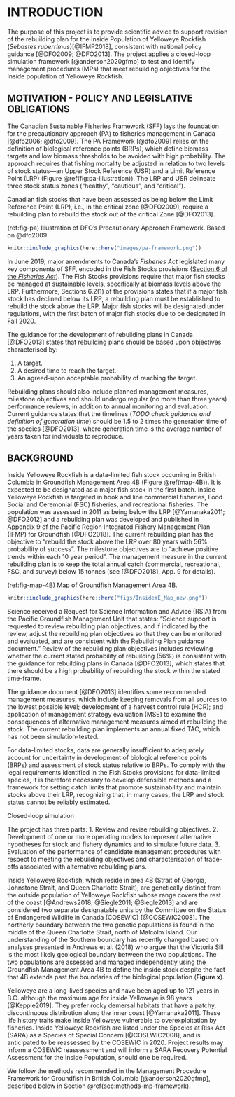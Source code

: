 
\clearpage

# INTRODUCTION {#sec:introduction}

The purpose of this project is to provide scientific advice to support revision of the rebuilding plan  for the Inside Population of Yelloweye Rockfish (*Sebastes ruberrimus*)[@IFMP2018], consistent with national policy guidance [@DFO2009; @DFO2013]. 
The project applies a closed-loop simulation framework [@anderson2020gfmp] to test and identify management procedures (MPs) that meet rebuilding objectives for the Inside population of Yelloweye Rockfish.

## MOTIVATION - POLICY AND LEGISLATIVE OBLIGATIONS {#sec:introduction-motivation}

The Canadian Sustainable Fisheries Framework (SFF) lays the foundation for the precautionary approach (PA) to fisheries management in Canada [@dfo2006; @dfo2009].
The PA Framework [@dfo2009] relies on the definition of biological reference points (BRPs), which define biomass targets and low biomass thresholds to be avoided with high probability.
The approach requires that fishing mortality be adjusted in relation to two levels of stock status---an Upper Stock Reference (USR) and a Limit Reference Point (LRP) (Figure \@ref(fig:pa-illustration)). The LRP and USR delineate three stock status zones ("healthy", "cautious", and "critical").

Canadian fish stocks that have been assessed as being below the Limit Reference Point (LRP), i.e., in the critical zone [@DFO2009], require a rebuilding plan to rebuild the stock out of the critical Zone [@DFO2013].

(ref:fig-pa) Illustration of DFO's Precautionary Approach Framework. Based on @dfo2009.

```r
knitr::include_graphics(here::here("images/pa-framework.png"))
```

In June 2019, major amendments to Canada's *Fisheries Act* legislated many key components of SFF, encoded in the Fish Stocks provisions ([Section 6 of the *Fisheries Act*](https://laws-lois.justice.gc.ca/eng/acts/f-14/page-3.html#h-1175547)).
The Fish Stocks provisions require that major fish stocks be managed at sustainable levels, specifically at biomass levels above the LRP. 
Furthermore,  Sections 6.2(1) of the provisions states that if a major fish stock has declined below its LRP, a rebuilding plan must be established to rebuild the stock above the LRP.
Major fish stocks will be designated under regulations, with the first batch of major fish stocks due to be designated in Fall 2020. 

The guidance for the development of rebuilding plans in Canada [@DFO2013] states that rebuilding plans should be based upon objectives characterised by:

1. A target.
2. A desired time to reach the target.
3. An agreed-upon acceptable probability of reaching the target.

Rebuilding plans should also include planned management measures, milestone objectives and should undergo regular (no more than three years) performance reviews, in addition to annual monitoring and evaluation. 
Current guidance states that the timelines (*TODO check guidance and definition of generation time*) should be 1.5 to 2 times the generation time of the species [@DFO2013], where generation time is the average number of years taken for individuals to reproduce.

## BACKGROUND {#sec:introduction-background}

Inside Yelloweye Rockfish is a data-limited fish stock occurring in British Columbia in Groundfish Management Area 4B (Figure \@ref(map-4B)). 
It is expected to be designated as a major fish stock in the first batch.
Inside Yelloweye Rockfish is targeted in hook and line commercial fisheries, Food Social and Ceremonial (FSC) fisheries, and recreational fisheries. 
The population was assessed in 2011 as being below the LRP [@Yamanaka2011; @DFO2012] and a rebuilding plan was developed and published in Appendix 9 of the Pacific Region Integrated Fishery Management Plan (IFMP) for Groundfish [@DFO2018]. 
The current rebuilding plan has the objective to "rebuild the stock above the LRP over 80 years with 56% probability of success". 
The milestone objectives are to "achieve positive trends within each 10 year period". The management measure in the current rebuilding plan is to keep the total annual catch (commercial, recreational, FSC, and survey) below 15 tonnes (see [@DFO2018], App. 9 for details).

(ref:fig-map-4B) Map of Groundfish Management Area 4B.

```r
knitr::include_graphics(here::here("figs/InsideYE_Map_new.png"))
```

Science received a Request for Science Information and Advice (RSIA) from the Pacific Groundfish Management Unit that states: "Science support is requested to review rebuilding plan objectives, and if indicated by the review, adjust the rebuilding plan objectives so that they can be monitored and evaluated, and  are consistent with the Rebuilding Plan guidance document." 
Review of the rebuilding plan objectives includes reviewing whether the current stated probability of rebuilding (56%) is consistent with the guidance for rebuilding plans in Canada [@DFO2013], which states that there should be a high probability of rebuilding the stock within the stated time-frame.



The guidance document [@DFO2013] identifies some recommended management measures, which include keeping removals from all sources to the lowest possible level; development of a harvest control rule (HCR); and application of management strategy evaluation (MSE) to examine the consequences of alternative management measures aimed at rebuilding the stock. The current rebuilding plan implements an annual fixed TAC, which has not been simulation-tested.






For data-limited stocks, data are generally insufficient to adequately account for uncertainty in development of biological reference points (BRPs) and assessment of stock status relative to BRPs. 
To comply with the legal requirements identified in the Fish Stocks provisions for data-limited species, it is therefore necessary to develop defensible methods and a framework for setting catch limits that promote sustainability and maintain stocks above their LRP, recognizing that, in many cases, the LRP and stock status cannot be reliably estimated.





 




Closed-loop simulation 

The project has three parts:
1. Review and revise rebuilding objectives.
2. Development of one or more operating models to represent alternative hypotheses for stock and fishery dynamics and to simulate future data.
3. Evaluation of the performance of candidate management procedures with respect to meeting the rebuilding objectives and characterisation of trade-offs associated with alternative rebuilding plans.




Inside Yelloweye Rockfish, which reside in area 4B (Strait of Georgia, Johnstone Strait, and Queen Charlotte Strait), are genetically distinct from the outside population of Yelloweye Rockfish whose range covers the rest of the coast [@Andrews2018; @Siegle2011; @Siegle2013] and are considered two separate designatable units by the Committee on the Status of Endangered Wildlife in Canada (COSEWIC) [@COSEWIC2008].
The northerly boundary between the two genetic populations is found in the middle of the Queen Charlotte Strait, north of Malcolm Island.
Our understanding of the Southern boundary has recently changed based on analyses presented in Andrews et al. (2018) who argue that the Victoria Sill is the most likely geological boundary between the two populations.
The two populations are assessed and managed independently using the Groundfish Management Area 4B to define the inside stock despite the fact that 4B extends past the boundaries of the biological population (**Figure x**).

Yelloweye are a long-lived species and have been aged up to 121 years in B.C. although the maximum age for inside Yelloweye is 98 years [@Kepple2019]. They prefer rocky demersal habitats that have a patchy, discontinuous distribution along the inner coast [@Yamanaka2011]. These life history traits make Inside Yelloweye vulnerable to overexploitation by fisheries. Inside Yelloweye Rockfish are listed under the Species at Risk Act (SARA) as a Species of Special Concern [@COSEWIC2008], and is anticipated to be reassessed by the COSEWIC in 2020. Project results may inform a COSEWIC reassessment and will inform a SARA Recovery Potential Assessment for the Inside Population, should one be required.

We follow the methods recommended in the Management Procedure Framework for Groundfish in British Columbia [@anderson2020gfmp], described below in Section \@ref(sec:methods-mp-framework). 

